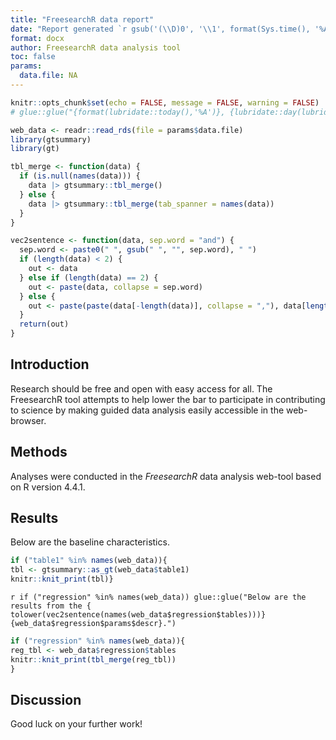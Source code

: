 ```yaml
---
title: "FreesearchR data report"
date: "Report generated `r gsub('(\\D)0', '\\1', format(Sys.time(), '%A, %d.%m.%Y'))`"
format: docx
author: FreesearchR data analysis tool
toc: false
params:
  data.file: NA
---
```


```r
knitr::opts_chunk$set(echo = FALSE, message = FALSE, warning = FALSE)
# glue::glue("{format(lubridate::today(),'%A')}, {lubridate::day(lubridate::today())}.{lubridate::month(lubridate::today())}.{lubridate::year(lubridate::today())}")
```

```r
web_data <- readr::read_rds(file = params$data.file)
library(gtsummary)
library(gt)

tbl_merge <- function(data) {
  if (is.null(names(data))) {
    data |> gtsummary::tbl_merge()
  } else {
    data |> gtsummary::tbl_merge(tab_spanner = names(data))
  }
}

vec2sentence <- function(data, sep.word = "and") {
  sep.word <- paste0(" ", gsub(" ", "", sep.word), " ")
  if (length(data) < 2) {
    out <- data
  } else if (length(data) == 2) {
    out <- paste(data, collapse = sep.word)
  } else {
    out <- paste(paste(data[-length(data)], collapse = ","), data[length(data)], sep = sep.word)
  }
  return(out)
}
```

## Introduction

Research should be free and open with easy access for all. The FreesearchR tool attempts to help lower the bar to participate in contributing to science by making guided data analysis easily accessible in the web-browser.

## Methods

Analyses were conducted in the *FreesearchR* data analysis web-tool based on R version 4.4.1.

## Results

Below are the baseline characteristics.

```r
if ("table1" %in% names(web_data)){
tbl <- gtsummary::as_gt(web_data$table1)
knitr::knit_print(tbl)}
```

`r if ("regression" %in% names(web_data)) glue::glue("Below are the results from the { tolower(vec2sentence(names(web_data$regression$tables)))} {web_data$regression$params$descr}.")`

```r
if ("regression" %in% names(web_data)){
reg_tbl <- web_data$regression$tables
knitr::knit_print(tbl_merge(reg_tbl))
}
```

## Discussion

Good luck on your further work!

